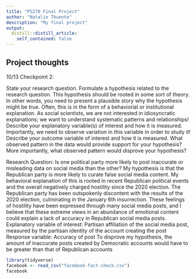 ```yaml
---
title: "PS270 Final Project"
author: "Natalie Thuente"
description: "My final project"
output:
  distill::distill_article:
    self_contained: false
---
```



## Project thoughts

10/13 Checkpoint 2:

State your research question.
Formulate a hypothesis related to the research question. This hypothesis should be rooted in some sort of theory. In other words, you need to present a plausible story why the hypothesis might be true. Often, this is in the form of a behaviorial or institutional explanation. As social scientists, we are not interested in idiosyncratic explanations; we want to understand systematic patterns and relationships!
Describe your explanatory variable(s) of interest and how it is measured. Importantly, we need to observe variation in this variable in order to study it!
Describe your outcome variable of interest and how it is measured.
What observed pattern in the data would provide support for your hypothesis? More importantly, what observed pattern would disprove your hypothesis?

Research Question: Is one political party more likely to post inaccurate or misleading data on social media than the other?
My hypothesis is that the Republican party is more likely to curate false social media content. My behavioral explanation of this is rooted in recent Republican political events and the overall negatively charged hostility since the 2020 election. The Republican party has been outspokenly discontent with the results of the 2020 election, culminating in the January 6th insurrection. These feelings of hostility have been expressed through many social media posts, and I believe that these extreme views in an abundance of emotional content could explain a lack of accuracy in Republican social media posts.
Explanatory variable of interest: Partisan affiliation of the social media post, measured by the partisan identity of the account creating the post
Response variable: Accuracy of post
To disprove my hypothesis, the amount of inaccurate posts created by Democratic accounts would have to be greater than that of Republican accounts

```r
library(tidyverse)
facebook <- read_csv("facebook-fact-check.csv")
facebook
```

